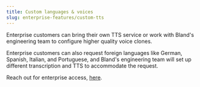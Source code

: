 ```yaml
---
title: Custom languages & voices
slug: enterprise-features/custom-tts
---
```



Enterprise customers can bring their own TTS service or work with Bland's engineering team to configure higher quality voice clones.

Enterprise customers can also request foreign languages like German, Spanish, Italian, and Portuguese, and Bland's engineering team will set up different transcription and TTS to accommodate the request.

Reach out for enterprise access, <a href="https://forms.default.com/361589">here</a>.
